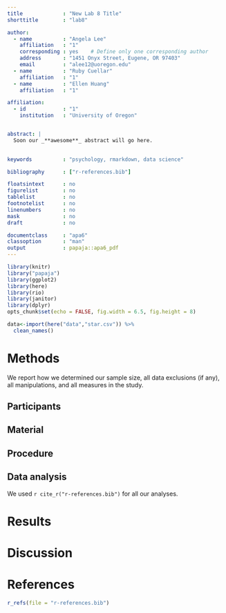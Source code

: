 ```yaml
---
title             : "New Lab 8 Title"
shorttitle        : "lab8"

author: 
  - name          : "Angela Lee"
    affiliation   : "1"
    corresponding : yes    # Define only one corresponding author
    address       : "1451 Onyx Street, Eugene, OR 97403"
    email         : "alee12@uoregon.edu"
  - name          : "Ruby Cuellar"
    affiliation   : "1"
  - name          : "Ellen Huang"
    affiliation   : "1"

affiliation:
  - id            : "1"
    institution   : "University of Oregon"


abstract: |
  Soon our _**awesome**_ abstract will go here. 
  

keywords          : "psychology, rmarkdown, data science"

bibliography      : ["r-references.bib"]

floatsintext      : no
figurelist        : no
tablelist         : no
footnotelist      : no
linenumbers       : no
mask              : no
draft             : no

documentclass     : "apa6"
classoption       : "man"
output            : papaja::apa6_pdf
---
```


```r
library(knitr)
library("papaja")
library(ggplot2)
library(here)
library(rio)
library(janitor)
library(dplyr)
opts_chunk$set(echo = FALSE, fig.width = 6.5, fig.height = 8)
```

```r
data<-import(here("data","star.csv")) %>% 
  clean_names()
```



# Methods
We report how we determined our sample size, all data exclusions (if any), all manipulations, and all measures in the study. <!-- 21-word solution (Simmons, Nelson & Simonsohn, 2012; retrieved from http://ssrn.com/abstract=2160588) -->

## Participants

## Material

## Procedure

## Data analysis
We used `r cite_r("r-references.bib")` for all our analyses.


# Results

# Discussion


\newpage

# References
```r
r_refs(file = "r-references.bib")
```

\begingroup
\setlength{\parindent}{-0.5in}
\setlength{\leftskip}{0.5in}

<div id = "refs"></div>
\endgroup
